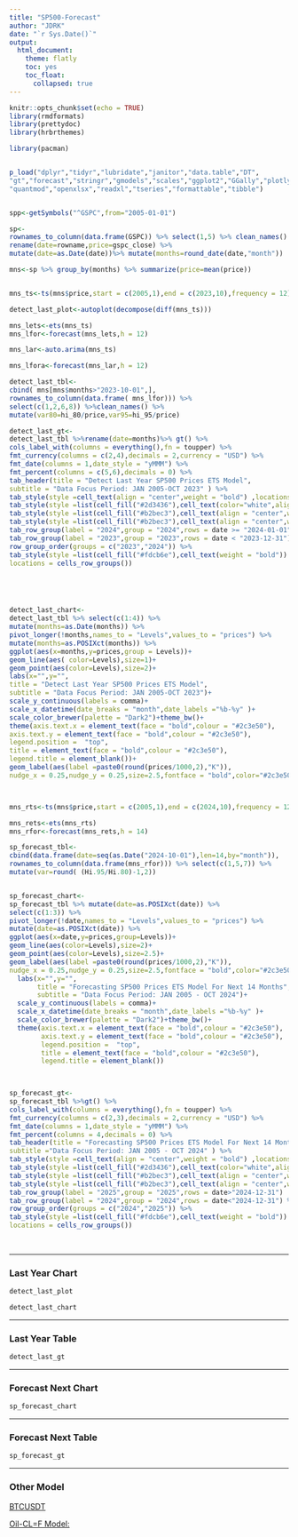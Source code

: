 ```yaml
---
title: "SP500-Forecast"
author: "JDRK"
date: "`r Sys.Date()`"
output: 
  html_document:
    theme: flatly
    toc: yes
    toc_float:
      collapsed: true
---
```


```r
knitr::opts_chunk$set(echo = TRUE)
library(rmdformats)
library(prettydoc)
library(hrbrthemes)

library(pacman)


p_load("dplyr","tidyr","lubridate","janitor","data.table","DT",
"gt","forecast","stringr","gmodels","scales","ggplot2","GGally","plotly",
"quantmod","openxlsx","readxl","tseries","formattable","tibble")


spp<-getSymbols("^GSPC",from="2005-01-01")

sp<-
rownames_to_column(data.frame(GSPC)) %>% select(1,5) %>% clean_names() %>% 
rename(date=rowname,price=gspc_close) %>% 
mutate(date=as.Date(date))%>% mutate(months=round_date(date,"month")) 

mns<-sp %>% group_by(months) %>% summarize(price=mean(price))


mns_ts<-ts(mns$price,start = c(2005,1),end = c(2023,10),frequency = 12)

detect_last_plot<-autoplot(decompose(diff(mns_ts)))

mns_lets<-ets(mns_ts)
mns_lfor<-forecast(mns_lets,h = 12)

mns_lar<-auto.arima(mns_ts)

mns_lfora<-forecast(mns_lar,h = 12)

detect_last_tbl<-
cbind( mns[mns$months>"2023-10-01",], 
rownames_to_column(data.frame( mns_lfor))) %>% 
select(c(1,2,6,8)) %>%clean_names() %>% 
mutate(var80=hi_80/price,var95=hi_95/price)

detect_last_gt<-
detect_last_tbl %>%rename(date=months)%>% gt() %>% 
cols_label_with(columns = everything(),fn = toupper) %>% 
fmt_currency(columns = c(2,4),decimals = 2,currency = "USD") %>% 
fmt_date(columns = 1,date_style = "yMMM") %>% 
fmt_percent(columns = c(5,6),decimals = 0) %>% 
tab_header(title = "Detect Last Year SP500 Prices ETS Model",
subtitle = "Data Focus Period: JAN 2005-OCT 2023" ) %>% 
tab_style(style =cell_text(align = "center",weight = "bold") ,locations = cells_body()) %>% 
tab_style(style =list(cell_fill("#2d3436"),cell_text(color="white",align = "center",weight = "bold")) ,locations = cells_column_labels()) %>% 
tab_style(style =list(cell_fill("#b2bec3"),cell_text(align = "center",weight = "bold")) ,locations = cells_title()) %>%
tab_style(style =list(cell_fill("#b2bec3"),cell_text(align = "center",weight = "bold")) ,locations = cells_title()) %>%
tab_row_group(label = "2024",group = "2024",rows = date >= "2024-01-01")   %>% 
tab_row_group(label = "2023",group = "2023",rows = date < "2023-12-31") %>% 
row_group_order(groups = c("2023","2024")) %>% 
tab_style(style =list(cell_fill("#fdcb6e"),cell_text(weight = "bold")) ,
locations = cells_row_groups())    





detect_last_chart<-
detect_last_tbl %>% select(c(1:4)) %>% 
mutate(months=as.Date(months)) %>% 
pivot_longer(!months,names_to = "Levels",values_to = "prices") %>% 
mutate(months=as.POSIXct(months)) %>% 
ggplot(aes(x=months,y=prices,group = Levels))+
geom_line(aes( color=Levels),size=1)+
geom_point(aes(color=Levels),size=2)+
labs(x="",y="",
title = "Detect Last Year SP500 Prices ETS Model",
subtitle = "Data Focus Period: JAN 2005-OCT 2023")+
scale_y_continuous(labels = comma)+
scale_x_datetime(date_breaks = "month",date_labels ="%b-%y" )+
scale_color_brewer(palette = "Dark2")+theme_bw()+
theme(axis.text.x = element_text(face = "bold",colour = "#2c3e50"),
axis.text.y = element_text(face = "bold",colour = "#2c3e50"),
legend.position =  "top",
title = element_text(face = "bold",colour = "#2c3e50"),
legend.title = element_blank())+
geom_label(aes(label =paste0(round(prices/1000,2),"K")),
nudge_x = 0.25,nudge_y = 0.25,size=2.5,fontface = "bold",color="#2c3e50")



mns_rts<-ts(mns$price,start = c(2005,1),end = c(2024,10),frequency = 12)

mns_rets<-ets(mns_rts)
mns_rfor<-forecast(mns_rets,h = 14)

sp_forecast_tbl<-
cbind(data.frame(date=seq(as.Date("2024-10-01"),len=14,by="month")), 
rownames_to_column(data.frame(mns_rfor))) %>% select(c(1,5,7)) %>% 
mutate(var=round( (Hi.95/Hi.80)-1,2))


sp_forecast_chart<-
sp_forecast_tbl %>% mutate(date=as.POSIXct(date)) %>% 
select(c(1:3)) %>% 
pivot_longer(!date,names_to = "Levels",values_to = "prices") %>% 
mutate(date=as.POSIXct(date)) %>% 
ggplot(aes(x=date,y=prices,group=Levels))+
geom_line(aes(color=Levels),size=2)+
geom_point(aes(color=Levels),size=2.5)+
geom_label(aes(label =paste0(round(prices/1000,2),"K")),
nudge_x = 0.25,nudge_y = 0.25,size=2.5,fontface = "bold",color="#2c3e50")+
  labs(x="",y="",
       title = "Forecasting SP500 Prices ETS Model For Next 14 Months",
       subtitle = "Data Focus Period: JAN 2005 - OCT 2024")+
  scale_y_continuous(labels = comma)+
  scale_x_datetime(date_breaks = "month",date_labels ="%b-%y" )+
  scale_color_brewer(palette = "Dark2")+theme_bw()+
  theme(axis.text.x = element_text(face = "bold",colour = "#2c3e50"),
        axis.text.y = element_text(face = "bold",colour = "#2c3e50"),
        legend.position =  "top",
        title = element_text(face = "bold",colour = "#2c3e50"),
        legend.title = element_blank())  
  


sp_forecast_gt<-
sp_forecast_tbl %>%gt() %>% 
cols_label_with(columns = everything(),fn = toupper) %>% 
fmt_currency(columns = c(2,3),decimals = 2,currency = "USD") %>% 
fmt_date(columns = 1,date_style = "yMMM") %>% 
fmt_percent(columns = 4,decimals = 0) %>% 
tab_header(title = "Forecasting SP500 Prices ETS Model For Next 14 Months",
subtitle ="Data Focus Period: JAN 2005 - OCT 2024" ) %>% 
tab_style(style =cell_text(align = "center",weight = "bold") ,locations = cells_body()) %>% 
tab_style(style =list(cell_fill("#2d3436"),cell_text(color="white",align = "center",weight = "bold")) ,locations = cells_column_labels()) %>% 
tab_style(style =list(cell_fill("#b2bec3"),cell_text(align = "center",weight = "bold")) ,locations = cells_title()) %>%
tab_style(style =list(cell_fill("#b2bec3"),cell_text(align = "center",weight = "bold")) ,locations = cells_title()) %>%
tab_row_group(label = "2025",group = "2025",rows = date>"2024-12-31")   %>% 
tab_row_group(label = "2024",group = "2024",rows = date<"2024-12-31") %>% 
row_group_order(groups = c("2024","2025")) %>% 
tab_style(style =list(cell_fill("#fdcb6e"),cell_text(weight = "bold")) ,
locations = cells_row_groups())    
   
 
```

--------------------------------------------------------------------------

### Last Year Chart

```r
detect_last_plot
```



```r
detect_last_chart
```

--------------------------------------------------------------------------
 
### Last Year Table
```r
detect_last_gt
```


--------------------------------------------------------------------------
 
### Forecast Next Chart
```r
sp_forecast_chart
```

--------------------------------------------------------------------------

### Forecast Next Table
```r
sp_forecast_gt
```

--------------------------------------------------------------------------




### Other Model 

[BTCUSDT](https://afaaqitc.github.io/BTC-Forecast/){target="_blank"}

[Oil-CL=F Model:](https://afaaqitc.github.io/OIL-Forecast/#Detect_Forecast_Model_Fore_Last_8_Months){target="_blank"}

